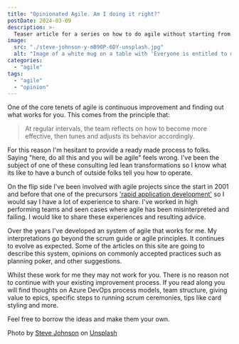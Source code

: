 ```yaml
---
title: "Opinionated Agile. Am I doing it right?"
postDate: 2024-03-09
description: >-
  Teaser article for a series on how to do agile without starting from scratch. 
image:
  src: "./steve-johnson-y-mB90P-6DY-unsplash.jpg"
  alt: "Image of a white mug on a table with 'Everyone is entitled to my opinion' written on the side"
categories:
  - "agile"
tags:
  - "agile"
  - "opinion"
---
```

One of the core tenets of agile is continuous improvement and finding out what works for you. This comes from the principle that:

> At regular intervals, the team reflects on how to become more effective, then tunes and adjusts its behavior accordingly.

For this reason I'm hesitant to provide a ready made process to folks. Saying "here, do all this and you will be agile" feels wrong. I've been the subject of one of these consulting led lean transformations so I know what its like to have a bunch of outside folks tell you how to operate.

On the flip side I've been involved with agile projects since the start in 2001 and before that one of the precursors ['rapid application development'](https://en.wikipedia.org/wiki/Rapid_application_development) so I would say I have a lot of experience to share. I've worked in high performing teams and seen cases where agile has been misinterpreted and failing. I would like to share these experiences and resulting advice.

Over the years I've developed an system of agile that works for me. My interpretations go beyond the scrum guide or agile principles. It continues to evolve as expected. Some of the articles on this site are going to describe this system, opinions on commonly accepted practices such as planning poker, and other suggestions.

Whilst these work for me they may not work for you. There is no reason not to continue with your existing improvement process. If you read along you will find thoughts on Azure DevOps process models, team structure, giving value to epics, specific steps to running scrum ceremonies, tips like card styling and more.

Feel free to borrow the ideas and make them your own.

Photo by [Steve Johnson](https://unsplash.com/@steve_j?utm_content=creditCopyText&utm_medium=referral&utm_source=unsplash) on [Unsplash](https://unsplash.com/photos/white-ceramic-mug-on-table-y-mB90P-6DY?utm_content=creditCopyText&utm_medium=referral&utm_source=unsplash)
  